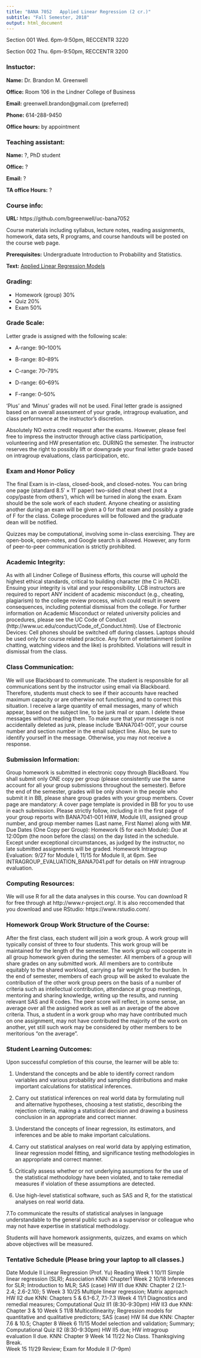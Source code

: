 ```yaml
---
title: "BANA 7052	Applied Linear Regression (2 cr.)"
subtitle: "Fall Semester, 2018"
output: html_document
---
```


Section 001 Wed. 6pm-9:50pm, RECCENTR 3220

Section 002 Thu. 6pm-9:50pm, RECCENTR 3200


### Instuctor:

**Name:** Dr. Brandon M. Greenwell

**Office:** Room 106 in the Lindner College of Business

**Email:** greenwell.brandon@gmail.com (preferred)

**Phone:** 614-288-9450

**Office hours:** by appointment


### Teaching assistant:

**Name:** ?, PhD student

**Office:** ?

**Email:** ?

**TA office Hours:** ?


### Course info:

**URL:**	https://github.com/bgreenwell/uc-bana7052	

Course materials including syllabus, lecture notes, reading assignments, homework, data sets, R programs, and course handouts will be posted on the course web page.

**Prerequisites:** Undergraduate Introduction to Probability and Statistics.

**Text:** [Applied Linear Regression Models](https://www.amazon.com/Applied-Linear-Regression-Models-Student/dp/0073014664)


### Grading:	

* Homework (group) 30%
* Quiz				     20%
* Exam				     50%


### Grade Scale:

Letter grade is assigned with the following scale:

* A-range: 90--100%

* B-range: 80--89%

* C-range: 70--79%

* D-range: 60--69%

* F-range: 0--50%

'Plus' and 'Minus' grades will not be used. Final letter grade is assigned based on an overall assessment of your grade, intragroup evaluation, and class performance at the instructor’s discretion.

Absolutely NO extra credit request after the exams. However, please feel free to impress the instructor through active class participation, volunteering and HW presentation etc. DURING the semester. The instructor reserves the right to possibly lift or downgrade your final letter grade based on intragroup evaluations, class participation, etc.


### Exam and Honor Policy

The final Exam is in-class, closed-book, and closed-notes. You can bring one page (standard $8.5' \times 11'$ paper) two-sided cheat sheet (not a copy/paste from others'), which will be turned in along the exam. Exam should be the sole work of each student.  Anyone cheating or assisting another during an exam will be given a 0 for that exam and possibly a grade of F for the class. College procedures will be followed and the graduate dean will be notified.

Quizzes may be computational, involving some in-class exercising. They are open-book, open-notes, and Google search is allowed. However, any form of peer-to-peer communication is strictly prohibited. 
	
	
### Academic Integrity: 

As with all Lindner College of Business efforts, this course will uphold the highest ethical standards, critical to building character (the C in PACE). Ensuing your integrity is vital and your responsibility. LCB instructors are required to report ANY incident of academic misconduct (e.g., cheating, plagiarism) to the college review process, which could result in severe consequences, including potential dismissal from the college. For further information on Academic Misconduct or related university policies and procedures, please see the UC Code of Conduct (http://www.uc.edu/conduct/Code_of_Conduct.html).
Use of Electronic Devices: Cell phones should be switched off during classes. Laptops should be used only for course related practice. Any form of entertainment (online chatting, watching videos and the like) is prohibited. Violations will result in dismissal from the class.


### Class Communication:

We will use Blackboard to communicate. The student is responsible for all communications sent by the instructor using email via Blackboard. Therefore, students must check to see if their accounts have reached maximum capacity or are otherwise not functioning, and to correct this situation. I receive a large quantity of email messages, many of which appear, based on the subject line, to be junk mail or spam. I delete these messages without reading them. To make sure that your message is not accidentally deleted as junk, please include ‘BANA7041-001’, your course number and section number in the email subject line. Also, be sure to identify yourself in the message. Otherwise, you may not receive a response.


### Submission Information:

Group homework is submitted in electronic copy through BlackBoard. You shall submit only ONE copy per group (please consistently use the same account for all your group submissions throughout the semester). Before the end of the semester, grades will be only shown in the people who submit it in BB, please share group grades with your group members. Cover page are mandatory: A cover page template is provided in BB for you to use in each submission. Please strictly follow, including it in the first page of your group reports with BANA7041-001 HW#, Module I/II, assigned group number, and group member names (Last name, First Name) along with M#. 
Due Dates (One Copy per Group):
Homework (5 for each Module): Due at 12:00pm (the noon before the class) on the day listed in the schedule. Except under exceptional circumstances, as judged by the instructor, no late submitted assignments will be graded.
Homework Intragroup Evaluation: 9/27 for Module I, 11/15 for Module II, at 6pm. 
See INTRAGROUP_EVALUATION_BANA7041.pdf for details on HW intragroup evaluation. 


### Computing Resources:  

We will use R for all the data analyses in this course. You can download R for free through at http://www.r-project.org/. It is also reccomended that you download and use RStudio: https://www.rstudio.com/.


### Homework Group Work Structure of the Course:  

After the first class, each student will join a work group.  A work group will typically consist of three to four students.  This work group will be maintained for the length of the semester. The work group will cooperate in all group homework given during the semester.  All members of a group will share grades on any submitted work. All members are to contribute equitably to the shared workload, carrying a fair weight for the burden. In the end of semester, members of each group will be asked to evaluate the contribution of the other work group peers on the basis of a number of criteria such as intellectual contribution, attendance at group meetings, mentoring and sharing knowledge, writing up the results, and running relevant SAS and R codes.  The peer score will reflect, in some sense, an average over all the assigned work as well as an average of the above criteria. Thus, a student in a work group who may have contributed much on one assignment, may not have contributed the majority of the work on another, yet still such work may be considered by other members to be meritorious “on the average”. 


### Student Learning Outcomes:

Upon successful completion of this course, the learner will be able to:
        
1. Understand the concepts and be able to identify correct random variables and various probability and sampling distributions and make important calculations for statistical inferences. 

2. Carry out statistical inferences on real world data by formulating null and alternative hypotheses, choosing a test statistic, describing the rejection criteria, making a statistical decision and drawing a business conclusion in an appropriate and correct manner.

3. Understand the concepts of linear regression, its estimators, and inferences and be able to make important calculations.

4. Carry out statistical analyses on real world data by applying estimation, linear regression model fitting, and significance testing methodologies in an appropriate and correct manner.
 
5. Critically assess whether or not underlying assumptions for the use of the statistical methodology have been violated, and to take remedial measures if violation of these assumptions are detected.  

6. Use high-level statistical software, such as SAS and R, for the statistical analyses on real world data.
 
7.To communicate the results of statistical analyses in language understandable to the general public such as a supervisor or colleague who may not have expertise in statistical methodology. 

Students will have homework assignments, quizzes, and exams on which above objectives will be measured.  


### Tentative Schedule (Please bring your laptop to all classes.)

Date	Module II Linear Regression (Prof. Yu)	Reading
Week 1
10/11	Simple linear regression (SLR); Association
	KNN: Chapter1 
Week 2
10/18	Inferences for SLR; Introduction to MLR; 
SAS (case) 
HW II1 due	KNN: Chapter 2 (2.1-2.4; 2.6-2.10); 5
Week 3
10/25	Multiple linear regression; Matrix approach 
HW II2 due	KNN: Chapters 5 & 6.1-6.7, 7.1-7.3
Week 4
11/1	Diagnostics and remedial measures; 
Computational Quiz II1 (8:30-9:30pm)
HW II3 due	KNN: Chapter 3 & 10
Week 5
11/8	Multicollinearity;
Regression models for quantitative and qualitative predictors;
SAS (case)
HW II4 due	KNN: Chapter 7.6 & 10.5; Chapter 8
Week 6
11/15	Model selection and validation; Summary; 
Computational Quiz II2 (8:30-9:30pm)
HW II5 due; HW intragroup evaluation II due.	KNN: Chapter 9 
Week 14
11/22	No Class. Thanksgiving Break. 	
Week 15
11/29	Review; Exam for Module II (7-9pm)	

